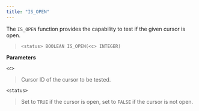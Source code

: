 ```yaml
---
title: "IS_OPEN"
---
```




The `IS_OPEN` function provides the capability to test if the given cursor is open.

> `<status> BOOLEAN IS_OPEN(<c> INTEGER)`

**Parameters**

`<c>`

> Cursor ID of the cursor to be tested.

`<status>`

> Set to `TRUE` if the cursor is open, set to `FALSE` if the cursor is not open.
